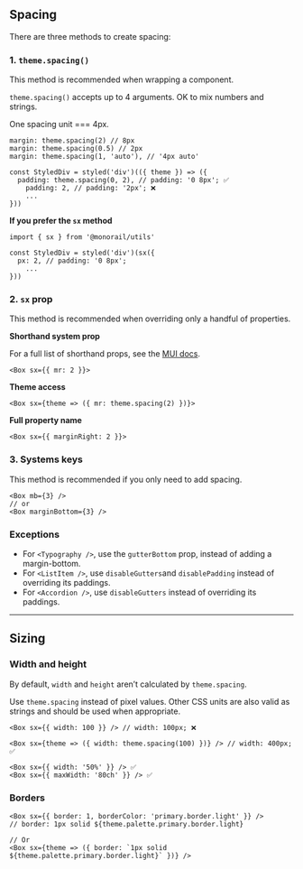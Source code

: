 
<Meta title="Theme/Layout/Spacing and Sizing" />

## Spacing

There are three methods to create spacing:

### 1. `theme.spacing()`

This method is recommended when wrapping a component.

`theme.spacing()` accepts up to 4 arguments. OK to mix numbers and strings.

One spacing unit === 4px.

```tsx
margin: theme.spacing(2) // 8px
margin: theme.spacing(0.5) // 2px
margin: theme.spacing(1, 'auto'), // '4px auto'

const StyledDiv = styled('div')(({ theme }) => ({
  padding: theme.spacing(0, 2), // padding: '0 8px'; ✅
	padding: 2, // padding: '2px'; ❌
	...
}))
```

**If you prefer the `sx` method**

```tsx
import { sx } from '@monorail/utils'

const StyledDiv = styled('div')(sx({
  px: 2, // padding: '0 8px';
	...
}))
```

### 2. `sx` prop

This method is recommended when overriding only a handful of properties.

**Shorthand system prop**

For a full list of shorthand props, see the [MUI docs](https://mui.com/system/spacing/#api).

```tsx
<Box sx={{ mr: 2 }}>
```

**Theme access**

```tsx
<Box sx={theme => ({ mr: theme.spacing(2) })}>
```

**Full property name**

```tsx
<Box sx={{ marginRight: 2 }}>
```

### 3. Systems keys

This method is recommended if you only need to add spacing.

```tsx
<Box mb={3} />
// or
<Box marginBottom={3} />
```

### Exceptions

- For `<Typography />`, use the `gutterBottom` prop, instead of adding a margin-bottom.
- For `<ListItem />`, use `disableGutters`and `disablePadding` instead of overriding its paddings.
- For `<Accordion />`, use `disableGutters` instead of overriding its paddings.

---

## Sizing

### Width and height

By default, `width` and `height` aren’t calculated by `theme.spacing`.

Use `theme.spacing` instead of pixel values. Other CSS units are also valid as strings and should be used when appropriate.

```tsx
<Box sx={{ width: 100 }} /> // width: 100px; ❌

<Box sx={theme => ({ width: theme.spacing(100) })} /> // width: 400px; ✅

<Box sx={{ width: '50%' }} /> ✅
<Box sx={{ maxWidth: '80ch' }} /> ✅
```

### Borders

```tsx
<Box sx={{ border: 1, borderColor: 'primary.border.light' }} />
// border: 1px solid ${theme.palette.primary.border.light}

// Or
<Box sx={theme => ({ border: `1px solid ${theme.palette.primary.border.light}` })} />
```
